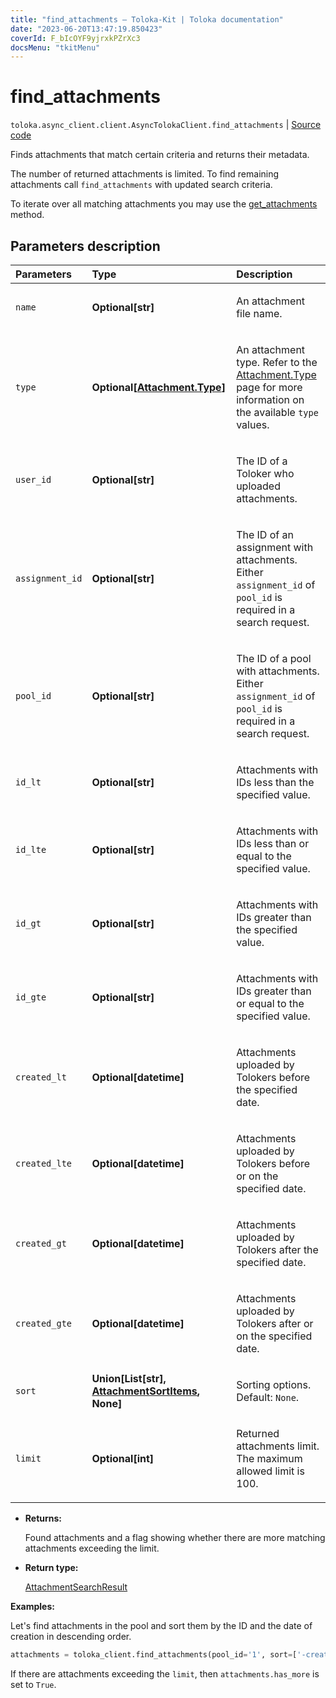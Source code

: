 ```yaml
---
title: "find_attachments — Toloka-Kit | Toloka documentation"
date: "2023-06-20T13:47:19.850423"
coverId: F_bIcOYF9yjrxkPZrXc3
docsMenu: "tkitMenu"
---
```


# find_attachments

`toloka.async_client.client.AsyncTolokaClient.find_attachments` | [Source code](https://github.com/Toloka/toloka-kit/blob/v1.2.0/src/client/__init__.py#L0)

Finds attachments that match certain criteria and returns their metadata.

The number of returned attachments is limited. To find remaining attachments call `find_attachments` with updated search criteria.

To iterate over all matching attachments you may use the [get_attachments](/docs/toloka-kit/reference/toloka.client.TolokaClient.get_attachments) method.

## Parameters description

| Parameters | Type | Description |
| :----------| :----| :-----------|
`name`|**Optional\[str\]**|<p>An attachment file name.</p>
`type`|**Optional\[[Attachment.Type](/docs/toloka-kit/reference/toloka.client.attachment.Attachment.Type)\]**|<p>An attachment type. Refer to the [Attachment.Type](/docs/toloka-kit/reference/toloka.client.attachment.Attachment.Type) page for more information on the available `type` values.</p>
`user_id`|**Optional\[str\]**|<p>The ID of a Toloker who uploaded attachments.</p>
`assignment_id`|**Optional\[str\]**|<p>The ID of an assignment with attachments. Either `assignment_id` of `pool_id` is required in a search request.</p>
`pool_id`|**Optional\[str\]**|<p>The ID of a pool with attachments. Either `assignment_id` of `pool_id` is required in a search request.</p>
`id_lt`|**Optional\[str\]**|<p>Attachments with IDs less than the specified value.</p>
`id_lte`|**Optional\[str\]**|<p>Attachments with IDs less than or equal to the specified value.</p>
`id_gt`|**Optional\[str\]**|<p>Attachments with IDs greater than the specified value.</p>
`id_gte`|**Optional\[str\]**|<p>Attachments with IDs greater than or equal to the specified value.</p>
`created_lt`|**Optional\[datetime\]**|<p>Attachments uploaded by Tolokers before the specified date.</p>
`created_lte`|**Optional\[datetime\]**|<p>Attachments uploaded by Tolokers before or on the specified date.</p>
`created_gt`|**Optional\[datetime\]**|<p>Attachments uploaded by Tolokers after the specified date.</p>
`created_gte`|**Optional\[datetime\]**|<p>Attachments uploaded by Tolokers after or on the specified date.</p>
`sort`|**Union\[List\[str\], [AttachmentSortItems](/docs/toloka-kit/reference/toloka.client.search_requests.AttachmentSortItems), None\]**|<p>Sorting options. Default: `None`.</p>
`limit`|**Optional\[int\]**|<p>Returned attachments limit. The maximum allowed limit is 100.</p>

* **Returns:**

  Found attachments and a flag showing whether there are more matching attachments exceeding the limit.

* **Return type:**

  [AttachmentSearchResult](/docs/toloka-kit/reference/toloka.client.search_results.AttachmentSearchResult)

**Examples:**

Let's find attachments in the pool and sort them by the ID and the date of creation in descending order.

```python
attachments = toloka_client.find_attachments(pool_id='1', sort=['-created', '-id'], limit=10)
```

If there are attachments exceeding the `limit`, then `attachments.has_more` is set to `True`.